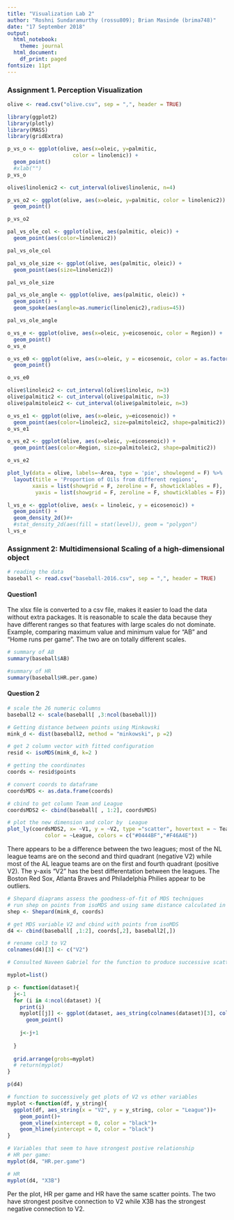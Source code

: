 ```yaml
---
title: "Visualization Lab 2"
author: "Roshni Sundaramurthy (rossu809); Brian Masinde (brima748)"
date: "17 September 2018"
output:
  html_notebook:
    theme: journal
  html_document:
    df_print: paged
fontsize: 11pt
---
```


### Assignment 1. Perception Visualization

```r
olive <- read.csv("olive.csv", sep = ",", header = TRUE)
```

```r
library(ggplot2)
library(plotly)
library(MASS)
library(gridExtra)
```

```r
p_vs_o <- ggplot(olive, aes(x=oleic, y=palmitic,
                     color = linolenic)) +
  geom_point() 
  #xlab("")
p_vs_o
```

```r
olive$linolenic2 <- cut_interval(olive$linolenic, n=4)
```


```r
p_vs_o2 <- ggplot(olive, aes(x=oleic, y=palmitic, color = linolenic2)) + 
  geom_point()

p_vs_o2
```

```r
pal_vs_ole_col <- ggplot(olive, aes(palmitic, oleic)) +
  geom_point(aes(color=linolenic2))

pal_vs_ole_col
```


```r
pal_vs_ole_size <- ggplot(olive, aes(palmitic, oleic)) +
  geom_point(aes(size=linolenic2))

pal_vs_ole_size
```

```r
pal_vs_ole_angle <- ggplot(olive, aes(palmitic, oleic)) +
  geom_point() +
  geom_spoke(aes(angle=as.numeric(linolenic2),radius=45))

pal_vs_ole_angle
```

```r
o_vs_e <- ggplot(olive, aes(x=oleic, y=eicosenoic, color = Region)) + 
  geom_point()
o_vs_e
```

```r
o_vs_e0 <- ggplot(olive, aes(x=oleic, y = eicosenoic, color = as.factor(Region)))+
  geom_point()

o_vs_e0
```


```r
olive$linoleic2 <- cut_interval(olive$linoleic, n=3)
olive$palmitic2 <- cut_interval(olive$palmitic, n=3)
olive$palmitoleic2 <- cut_interval(olive$palmitoleic, n=3)
```

```r
o_vs_e1 <- ggplot(olive, aes(x=oleic, y=eicosenoic)) + 
  geom_point(aes(color=linoleic2, size=palmitoleic2, shape=palmitic2))
o_vs_e1
```

```r
o_vs_e2 <- ggplot(olive, aes(x=oleic, y=eicosenoic)) + 
  geom_point(aes(color=Region, size=palmitoleic2, shape=palmitic2))

o_vs_e2
```

```r
plot_ly(data = olive, labels=~Area, type = 'pie', showlegend = F) %>%
  layout(title = 'Proportion of Oils from different regions',
        xaxis = list(showgrid = F, zeroline = F, showticklables = F),
         yaxis = list(showgrid = F, zeroline = F, showticklables = F))

```

```r
l_vs_e <- ggplot(olive, aes(x = linoleic, y = eicosenoic)) +
  geom_point() + 
  geom_density_2d()#+
  #stat_density_2d(aes(fill = stat(level)), geom = "polygon")
l_vs_e  
```

### Assignment 2: Multidimensional Scaling of a high-dimensional object

```r
# reading the data
baseball <- read.csv("baseball-2016.csv", sep = ",", header = TRUE)
```

#### Question1
The xlsx file is converted to a csv file, makes it easier to load the data without extra packages. It is reasonable to scale the data because they have different ranges so that features with large scales do not dominate. Example, comparing maximum value and minimum value for "AB" and "Home runs per game". The two are on totally different scales.

```r
# summary of AB
summary(baseball$AB)
```

```r
#summary of HR
summary(baseball$HR.per.game)
```

#### Question 2

```r
# scale the 26 numeric columns
baseball2 <- scale(baseball[ ,3:ncol(baseball)])
```

```r
# Getting distance between points using Minkowski
mink_d <- dist(baseball2, method = "minkowski", p =2)
```

```r
# get 2 column vector with fitted configuration 
resid <- isoMDS(mink_d, k=2 )

# getting the coordinates
coords <- resid$points

# convert coords to dataframe
coordsMDS <- as.data.frame(coords)

# cbind to get column Team and League
coordsMDS2 <- cbind(baseball[ , 1:2], coordsMDS)
```

```r
# plot the new dimension and color by  League
plot_ly(coordsMDS2, x= ~V1, y = ~V2, type ="scatter", hovertext = ~ Team,
            color = ~League, colors = c("#0444BF","#F46A4E"))
```
There appears to be a difference between the two leagues; most of the NL league teams are on the second and third quadrant (negative V2) while most of the AL league teams are on the first and fourth quadrant (positive V2). The y-axis "V2" has the best differentation between the leagues. The Boston Red Sox, Atlanta Braves and Philadelphia Philies appear to be outliers.

```r
# Shepard diagrams assess the goodness-of-fit of MDS techniques
# run shep on points from isoMDS and using same distance calculated in previous step
shep <- Shepard(mink_d, coords)

```








```r
# get MDS variable V2 and cbind with points from isoMDS
d4 <- cbind(baseball[ ,1:2], coords[,2], baseball2[,])

# rename col3 to V2
colnames(d4)[3] <- c("V2")
```

```r
# Consulted Naveen Gabriel for the function to produce successive scatter plots

myplot=list()

p <- function(dataset){
  j<-1
  for (i in 4:ncol(dataset) ){
    print(i)
    myplot[[j]] <- ggplot(dataset, aes_string(colnames(dataset)[3], colnames(dataset)[i],color="League"))+
      geom_point()
    
    j<-j+1
    
  }
  
  grid.arrange(grobs=myplot)
  # return(myplot)
}

p(d4)
```


```r
# function to successively get plots of V2 vs other variables
myplot <-function(df, y_string){
  ggplot(df, aes_string(x = "V2", y = y_string, color = "League"))+
    geom_point()+
    geom_vline(xintercept = 0, color = "black")+
    geom_hline(yintercept = 0, color = "black")
}
```

```r
# Variables that seem to have strongest postive relationship
# HR per game:
myplot(d4, "HR.per.game")
```

```r
# HR
myplot(d4, "X3B")
```

Per the plot, HR per game and HR have the same scatter points. The two have strongest positve connection to V2 while X3B has the strongest negative connection to V2.

